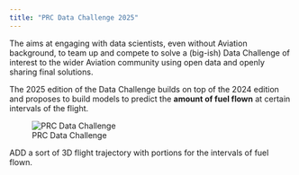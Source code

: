 ```yaml
---
title: "PRC Data Challenge 2025"
---
```


The \acr{PRC} aims at engaging with data scientists, even without
Aviation background, to team up and compete to solve a (big-ish) Data Challenge
of interest to the wider Aviation community using open data and openly sharing
final solutions.

The 2025 edition of the \acr{PRC} Data Challenge builds on top of the 2024
edition and proposes to build \acr{ML} models to predict the **amount of fuel
flown** at certain intervals of the flight.


![PRC Data Challenge](media/prc_dc25.jpeg)


ADD a sort of 3D flight trajectory with portions for the intervals of fuel flown.